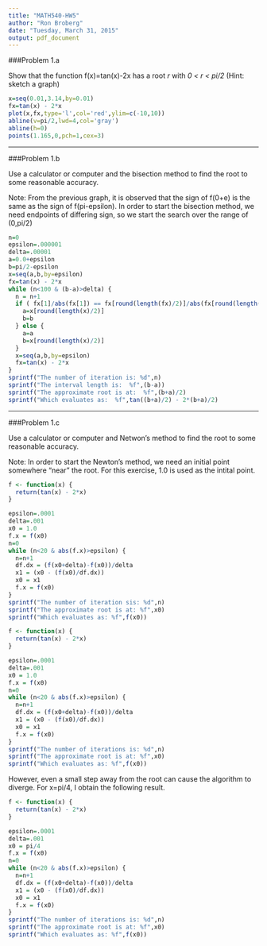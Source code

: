 ```yaml
---
title: "MATH540-HW5"
author: "Ron Broberg"
date: "Tuesday, March 31, 2015"
output: pdf_document
---
```


###Problem 1.a  

Show that the function f(x)=tan(x)-2x has a root *r* with *0 < r < pi/2* (Hint: sketch a graph)

```r
x=seq(0.01,3.14,by=0.01)
fx=tan(x) - 2*x
plot(x,fx,type='l',col='red',ylim=c(-10,10))
abline(v=pi/2,lwd=4,col='gray')
abline(h=0)
points(1.165,0,pch=1,cex=3)

```

----  

###Problem 1.b  

Use a calculator or computer and the bisection method to find the root to some reasonable accuracy.  

Note: From the previous graph, it is observed that the sign of f(0+e) is the same as the sign of f(pi-epsilon). In order to start the bisection method, we need endpoints of differing sign, so we start the search over the range of (0,pi/2)

```r
n=0
epsilon=.000001
delta=.00001
a=0.0+epsilon
b=pi/2-epsilon
x=seq(a,b,by=epsilon)
fx=tan(x) - 2*x
while (n<100 & (b-a)>delta) {
  n = n+1
  if ( fx[1]/abs(fx[1]) == fx[round(length(fx)/2)]/abs(fx[round(length(fx)/2)]) ) {
    a=x[round(length(x)/2)]
    b=b
  } else {
    a=a
    b=x[round(length(x)/2)]
  }
  x=seq(a,b,by=epsilon)
  fx=tan(x) - 2*x
}
sprintf("The number of iteration is: %d",n)
sprintf("The interval length is:  %f",(b-a))
sprintf("The approximate root is at:  %f",(b+a)/2)
sprintf("Which evaluates as:  %f",tan((b+a)/2) - 2*(b+a)/2)
```

----  

###Problem 1.c

Use a calculator or computer and  Netwon's method to find the root to some reasonable accuracy.  

Note: In order to start the Newton's method, we need an initial point somewhere "near" the root. For this exercise, 1.0 is used as the intital point.

```r
f <- function(x) {
  return(tan(x) - 2*x)
}

epsilon=.0001
delta=.001
x0 = 1.0
f.x = f(x0)
n=0
while (n<20 & abs(f.x)>epsilon) {
  n=n+1
  df.dx = (f(x0+delta)-f(x0))/delta
  x1 = (x0 - (f(x0)/df.dx))
  x0 = x1
  f.x = f(x0)
}
sprintf("The number of iteration sis: %d",n)
sprintf("The approximate root is at: %f",x0)
sprintf("Which evaluates as: %f",f(x0))
```
```r
f <- function(x) {
  return(tan(x) - 2*x)
}

epsilon=.0001
delta=.001
x0 = 1.0
f.x = f(x0)
n=0
while (n<20 & abs(f.x)>epsilon) {
  n=n+1
  df.dx = (f(x0+delta)-f(x0))/delta
  x1 = (x0 - (f(x0)/df.dx))
  x0 = x1
  f.x = f(x0)
}
sprintf("The number of iterations is: %d",n)
sprintf("The approximate root is at: %f",x0)
sprintf("Which evaluates as: %f",f(x0))
```
However, even a small step away from the root can cause the algorithm to diverge. For x=pi/4, I obtain the following result.  

```r
f <- function(x) {
  return(tan(x) - 2*x)
}

epsilon=.0001
delta=.001
x0 = pi/4
f.x = f(x0)
n=0
while (n<20 & abs(f.x)>epsilon) {
  n=n+1
  df.dx = (f(x0+delta)-f(x0))/delta
  x1 = (x0 - (f(x0)/df.dx))
  x0 = x1
  f.x = f(x0)
}
sprintf("The number of iterations is: %d",n)
sprintf("The approximate root is at: %f",x0)
sprintf("Which evaluates as: %f",f(x0))
```
